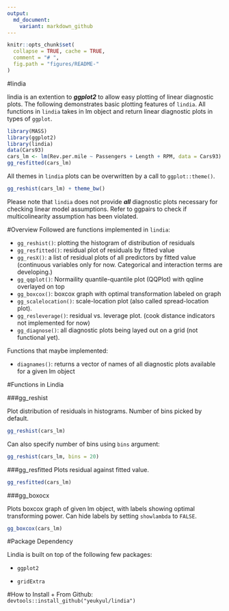 ```yaml
---
output:
  md_document:
    variant: markdown_github
---
```


```r
knitr::opts_chunk$set(
  collapse = TRUE, cache = TRUE,
  comment = "# ",
  fig.path = "figures/README-"
)
```


#lindia

lindia is an extention to ***ggplot2*** to allow easy plotting of linear diagnostic plots. The following demonstrates basic plotting features of `lindia`. All functions in `lindia` takes in lm object and return linear diagnostic plots in types of `ggplot`.

```r
library(MASS)
library(ggplot2)
library(lindia)
data(Cars93)
cars_lm <- lm(Rev.per.mile ~ Passengers + Length + RPM, data = Cars93)
gg_resfitted(cars_lm)
```

All themes in `lindia` plots can be overwritten by a call to `ggplot::theme()`.


```r
gg_reshist(cars_lm) + theme_bw()
```

Please note that `lindia` does not provide ***all*** diagnostic plots necessary for checking linear model assumptions. Refer to ggpairs to check if multicolinearity assumption has been violated.

#Overview
Followed are functions implemented in `lindia`:

+ `gg_reshist()`: plotting the histogram of distribution of residuals
+ `gg_resfitted()`: residual plot of residuals by fitted value
+ `gg_resX()`: a list of residual plots of all predictors by fitted value (continuous variables only for now. Categorical and interaction terms are developing.)
+ `gg_qqplot()`: Normaility quantile-quantile plot (QQPlot) with qqline overlayed on top
+ `gg_boxcox()`: boxcox graph with optimal transformation labeled on graph
+ `gg_scalelocation()`: scale-location plot (also called spread-location plot).
+ `gg_resleverage()`: residual vs. leverage plot. (cook distance indicators not implemented for now)
+ `gg_diagnose()`: all diagnostic plots being layed out on a grid (not functional yet).

Functions that maybe implemented:

+ `diagnames()`: returns a vector of names of all diagnostic plots available for a given lm object


#Functions in Lindia

###gg_reshist

Plot distribution of residuals in histograms. Number of bins picked by default.
```r
gg_reshist(cars_lm)
```

Can also specify number of bins using `bins` argument:
```r
gg_reshist(cars_lm, bins = 20)
```

###gg_resfitted
Plots residual against fitted value.
```r
gg_resfitted(cars_lm)
```


###gg_boxocx

Plots boxcox graph of given lm object, with labels showing optimal transforming power. Can hide labels by setting `showlambda` to `FALSE`.
```r
gg_boxcox(cars_lm)
```

#Package Dependency

Lindia is built on top of the following few packages:

+ `ggplot2`

+ `gridExtra`

#How to Install
+ From Github:  `devtools::install_github("yeukyul/lindia")`


